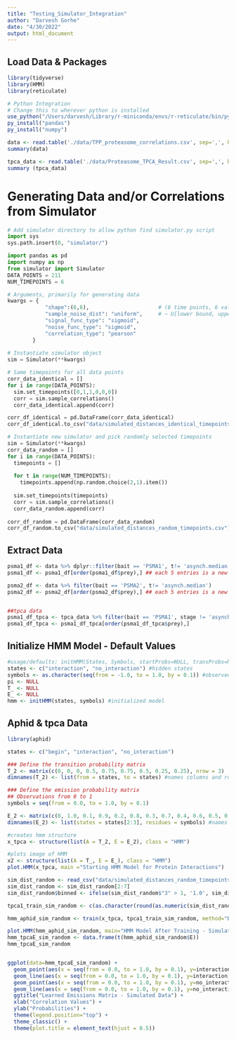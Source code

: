 ```yaml
---
title: "Testing_Simulator_Integration"
author: "Darvesh Gorhe"
date: "4/30/2022"
output: html_document
---
```


## Load Data & Packages
```r
library(tidyverse)
library(HMM)
library(reticulate)

# Python Integration
# Change this to wherever python is installed
use_python("/Users/darvesh/Library/r-miniconda/envs/r-reticulate/bin/python")
py_install("pandas")
py_install("numpy")

data <- read.table('./data/TPP_proteasome_correlations.csv', sep=',', header = TRUE)
summary(data)

tpca_data <- read.table('./data/Proteasome_TPCA_Result.csv', sep=',', header =TRUE)
summary (tpca_data)
```

# Generating Data and/or Correlations from Simulator
```python
# Add simulator directory to allow python find simulator.py script
import sys
sys.path.insert(0, "simulator/")

import pandas as pd
import numpy as np
from simulator import Simulator
DATA_POINTS = 211
NUM_TIMEPOINTS = 6

# Arguments, primarily for generating data
kwargs = {
            "shape":(6,6),                      # (6 time points, 6 values per timepoint)
            "sample_noise_dist": "uniform",     # ~ U[lower bound, upper bound]
            "signal_func_type": "sigmoid",      
            "noise_func_type": "sigmoid",
            "correlation_type": "pearson"
        }
        
# Instantiate simulator object
sim = Simulator(**kwargs)

# Same timepoints for all data points
corr_data_identical = []
for i in range(DATA_POINTS):
  sim.set_timepoints([0,1,1,0,0,0])
  corr = sim.sample_correlations()
  corr_data_identical.append(corr)

corr_df_identical = pd.DataFrame(corr_data_identical)
corr_df_identical.to_csv("data/simulated_distances_identical_timepoints.csv")

# Instantiate new simulator and pick randomly selected timepoints
sim = Simulator(**kwargs)
corr_data_random = []
for i in range(DATA_POINTS):
  timepoints = []
  
  for t in range(NUM_TIMEPOINTS):
    timepoints.append(np.random.choice(2,1).item())
    
  sim.set_timepoints(timepoints)
  corr = sim.sample_correlations()
  corr_data_random.append(corr)
  
corr_df_random = pd.DataFrame(corr_data_random)
corr_df_random.to_csv("data/simulated_distances_random_timepoints.csv")
```

## Extract Data 
```r
psma1_df <- data %>% dplyr::filter(bait == 'PSMA1', t!= 'asynch.median')
psma1_df <- psma1_df[order(psma1_df$prey),] ## each 5 entries is a new prey when ordered

psma2_df <- data %>% filter(bait == 'PSMA2', t!= 'asynch.median')
psma2_df <- psma2_df[order(psma2_df$prey),] ## each 5 entries is a new prey when ordered


##tpca data
psma1_df_tpca <- tpca_data %>% filter(bait == 'PSMA1', stage != 'asynch')
psma1_df_tpca <- psma1_df_tpca[order(psma1_df_tpca$prey),] 
```


## Initialize HMM Model - Default Values
```r
#usage/defaults: initHMM(States, Symbols, startProbs=NULL, transProbs=NULL, emissionProbs=NULL)
states <- c("interaction", "no_interaction") #hidden states
symbols <- as.character(seq(from = -1.0, to = 1.0, by = 0.1)) #observed states - needs to be character dtype or error is thrown
pi <- NULL
T_ <- NULL
E_ <- NULL
hmm <- initHMM(states, symbols) #initialized model
```


## Aphid & tpca Data
```r
library(aphid)

states <- c("begin", "interaction", "no_interaction")

### Define the transition probability matrix
T_2 <- matrix(c(0, 0, 0, 0.5, 0.75, 0.75, 0.5, 0.25, 0.25), nrow = 3)
dimnames(T_2) <- list(from = states, to = states) #names columns and rows for matrix

### Define the emission probability matrix
## Observations from 0 to 1
symbols = seq(from = 0.0, to = 1.0, by = 0.1)

E_2 <- matrix(c(0, 1.0, 0.1, 0.9, 0.2, 0.8, 0.3, 0.7, 0.4, 0.6, 0.5, 0.5, 0.6, 0.4, 0.7, 0.3, 0.8, 0.2, 0.9, 0.1, 1.0, 0.0), nrow = 2)
dimnames(E_2) <- list(states = states[2:3], residues = symbols) #names columns and rows for matrix 

#creates hmm structure
x_tpca <- structure(list(A = T_2, E = E_2), class = "HMM")

#plots image of HMM
x2 <- structure(list(A = T_, E = E_), class = "HMM")
plot.HMM(x_tpca, main ="Starting HMM Model for Protein Interactions")
```


```r
sim_dist_random <- read_csv("data/simulated_distances_random_timepoints.csv")
sim_dist_random <- sim_dist_random[2:7]
sim_dist_random$binned <- ifelse(sim_dist_random$"3" > 1, '1.0', sim_dist_random$"3")

tpca1_train_sim_random <- c(as.character(round(as.numeric(sim_dist_random$binned, 1))))

hmm_aphid_sim_random <- train(x_tpca, tpca1_train_sim_random, method="BaumWelch", maxiter=500, pseudocounts="Laplace")

plot.HMM(hmm_aphid_sim_random, main="HMM Model After Training - Simulated Data")
hmm_tpcaE_sim_random <- data.frame(t(hmm_aphid_sim_random$E))
hmm_tpcaE_sim_random


ggplot(data=hmm_tpcaE_sim_random) + 
  geom_point(aes(x = seq(from = 0.0, to = 1.0, by = 0.1), y=interaction), fill='coral1',color='coral4') + 
  geom_line(aes(x = seq(from = 0.0, to = 1.0, by = 0.1), y=interaction), color='coral') +
  geom_point(aes(x = seq(from = 0.0, to = 1.0, by = 0.1), y=no_interaction), fill='cornflowerblue', color='darkslateblue') + 
  geom_line(aes(x = seq(from = 0.0, to = 1.0, by = 0.1), y=no_interaction), color='blue') +
  ggtitle("Learned Emissions Matrix - Simulated Data") + 
  xlab("Correlation Values") +
  ylab("Probabilities") + 
  theme(legend.position="top") +
  theme_classic() +
  theme(plot.title = element_text(hjust = 0.5))
```

